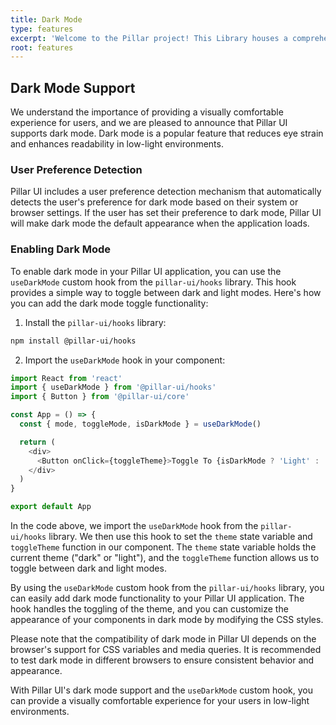 ```yaml
---
title: Dark Mode
type: features
excerpt: 'Welcome to the Pillar project! This Library houses a comprehensive collection of reusable UI components, React hooks, Icons, and other tools designed to enhance modern web development. With a focus on accessibility, scalability, and best practices, Pillar streamlines the development process and empowers you to build robust, high-quality web applications.'
root: features
---
```


## Dark Mode Support

We understand the importance of providing a visually comfortable experience for users, and we are pleased to announce that Pillar UI supports dark mode. Dark mode is a popular feature that reduces eye strain and enhances readability in low-light environments.

### User Preference Detection

Pillar UI includes a user preference detection mechanism that automatically detects the user's preference for dark mode based on their system or browser settings. If the user has set their preference to dark mode, Pillar UI will make dark mode the default appearance when the application loads.

### Enabling Dark Mode

To enable dark mode in your Pillar UI application, you can use the `useDarkMode` custom hook from the `pillar-ui/hooks` library. This hook provides a simple way to toggle between dark and light modes. Here's how you can add the dark mode toggle functionality:

1. Install the `pillar-ui/hooks` library:

```bash
npm install @pillar-ui/hooks
```

2. Import the `useDarkMode` hook in your component:

```javascript
import React from 'react'
import { useDarkMode } from '@pillar-ui/hooks'
import { Button } from '@pillar-ui/core'

const App = () => {
  const { mode, toggleMode, isDarkMode } = useDarkMode()

  return (
    <div>
      <Button onClick={toggleTheme}>Toggle To {isDarkMode ? 'Light' : 'Dark'} Mode</Button>
    </div>
  )
}

export default App
```

In the code above, we import the `useDarkMode` hook from the `pillar-ui/hooks` library. We then use this hook to set the `theme` state variable and `toggleTheme` function in our component. The `theme` state variable holds the current theme ("dark" or "light"), and the `toggleTheme` function allows us to toggle between dark and light modes.

By using the `useDarkMode` custom hook from the `pillar-ui/hooks` library, you can easily add dark mode functionality to your Pillar UI application. The hook handles the toggling of the theme, and you can customize the appearance of your components in dark mode by modifying the CSS styles.

Please note that the compatibility of dark mode in Pillar UI depends on the browser's support for CSS variables and media queries. It is recommended to test dark mode in different browsers to ensure consistent behavior and appearance.

With Pillar UI's dark mode support and the `useDarkMode` custom hook, you can provide a visually comfortable experience for your users in low-light environments.
